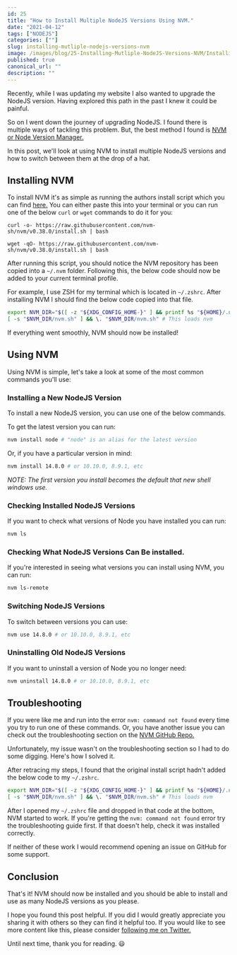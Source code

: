 ```yaml
---
id: 25
title: "How to Install Multiple NodeJS Versions Using NVM."
date: "2021-04-12"
tags: ["NODEJS"]
categories: [""]
slug: installing-mutliple-nodejs-versions-nvm
image: /images/blog/25-Installing-Mutliple-NodeJS-Versions-NVM/Installing-Mutliple-NodeJS-Versions-NVM.png
published: true
canonical_url: ""
description: ""
---
```


Recently, while I was updating my website I also wanted to upgrade the NodeJS version. Having explored this path in the past I knew it could be painful.

So on I went down the journey of upgrading NodeJS. I found there is multiple ways of tackling this problem. But, the best method I found is [NVM or Node Version Manager.](https://github.com/nvm-sh/nvm)

In this post, we'll look at using NVM to install multiple NodeJS versions and how to switch between them at the drop of a hat.

## Installing NVM

To install NVM it's as simple as running the authors install script which you can find [here.](https://github.com/nvm-sh/nvm/blob/v0.38.0/install.sh) You can either paste this into your terminal or you can run one of the below `curl` or `wget` commands to do it for you:

```
curl -o- https://raw.githubusercontent.com/nvm-sh/nvm/v0.38.0/install.sh | bash

wget -qO- https://raw.githubusercontent.com/nvm-sh/nvm/v0.38.0/install.sh | bash
```

After running this script, you should notice the NVM repository has been copied into a `~/.nvm` folder. Following this, the below code should now be added to your current terminal profile.

For example, I use ZSH for my terminal which is located in `~/.zshrc`. After installing NVM I should find the below code copied into that file.

```bash
export NVM_DIR="$([ -z "${XDG_CONFIG_HOME-}" ] && printf %s "${HOME}/.nvm" || printf %s "${XDG_CONFIG_HOME}/nvm")"
[ -s "$NVM_DIR/nvm.sh" ] && \. "$NVM_DIR/nvm.sh" # This loads nvm
```

If everything went smoothly, NVM should now be installed!

## Using NVM

Using NVM is simple, let's take a look at some of the most common commands you'll use:

### Installing a New NodeJS Version

To install a new NodeJS version, you can use one of the below commands.

To get the latest version you can run:

```bash
nvm install node # "node" is an alias for the latest version
```

Or, if you have a particular version in mind:

```bash
nvm install 14.8.0 # or 10.10.0, 8.9.1, etc
```

_NOTE: The first version you install becomes the default that new shell windows use._

### Checking Installed NodeJS Versions

If you want to check what versions of Node you have installed you can run:

```bash
nvm ls
```

### Checking What NodeJS Versions Can Be installed.

If you're interested in seeing what versions you can install using NVM, you can run:

```bash
nvm ls-remote
```

### Switching NodeJS Versions

To switch between versions you can use:

```bash
nvm use 14.8.0 # or 10.10.0, 8.9.1, etc
```

### Uninstalling Old NodeJS Versions

If you want to uninstall a version of Node you no longer need:

```bash
nvm uninstall 14.8.0 # or 10.10.0, 8.9.1, etc
```

## Troubleshooting

If you were like me and run into the error `nvm: command not found` every time you try to run one of these commands. Or, you have another issue you can check out the troubleshooting section on the [NVM GitHub Repo.](https://github.com/nvm-sh/nvm#additional-notes)

Unfortunately, my issue wasn't on the troubleshooting section so I had to do some digging. Here's how I solved it.

After retracing my steps, I found that the original install script hadn't added the below code to my `~/.zshrc`.

```bash
export NVM_DIR="$([ -z "${XDG_CONFIG_HOME-}" ] && printf %s "${HOME}/.nvm" || printf %s "${XDG_CONFIG_HOME}/nvm")"
[ -s "$NVM_DIR/nvm.sh" ] && \. "$NVM_DIR/nvm.sh" # This loads nvm
```

After I opened my `~/.zshrc` file and dropped in that code at the bottom, NVM started to work. If you're getting the `nvm: command not found` error try the troubleshooting guide first. If that doesn't help, check it was installed correctly.

If neither of these work I would recommend opening an issue on GitHub for some support.

## Conclusion

That's it! NVM should now be installed and you should be able to install and use as many NodeJS versions as you please.

I hope you found this post helpful. If you did I would greatly appreciate you sharing it with others so they can find it helpful too. If you would like to see more content like this, please consider [following me on Twitter.](https://twitter.com/MrConerMurphy)

Until next time, thank you for reading. 😃
